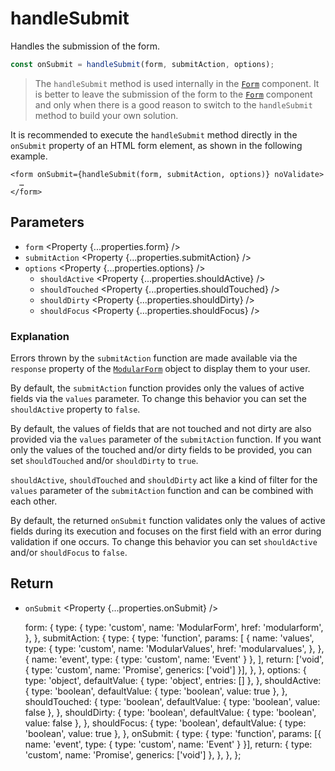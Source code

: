 
<Title>handleSubmit | Modular Forms</Title>
<Meta name="description" content="Handles the submission of the form." />

# handleSubmit

Handles the submission of the form.

```ts
const onSubmit = handleSubmit(form, submitAction, options);
```

> The `handleSubmit` method is used internally in the <A href="/api/form">`Form`</A> component. It is better to leave the submission of the form to the <A href="/api/form">`Form`</A> component and only when there is a good reason to switch to the `handleSubmit` method to build your own solution.

It is recommended to execute the `handleSubmit` method directly in the `onSubmit` property of an HTML form element, as shown in the following example.

```tsx
<form onSubmit={handleSubmit(form, submitAction, options)} noValidate>
  …
</form>
```

## Parameters

- `form` <Property {...properties.form} />
- `submitAction` <Property {...properties.submitAction} />
- `options` <Property {...properties.options} />
  - `shouldActive` <Property {...properties.shouldActive} />
  - `shouldTouched` <Property {...properties.shouldTouched} />
  - `shouldDirty` <Property {...properties.shouldDirty} />
  - `shouldFocus` <Property {...properties.shouldFocus} />

### Explanation

Errors thrown by the `submitAction` function are made available via the `response` property of the <A href="/api/modularform">`ModularForm`</A> object to display them to your user.

By default, the `submitAction` function provides only the values of active fields via the `values` parameter. To change this behavior you can set the `shouldActive` property to `false`.

By default, the values of fields that are not touched and not dirty are also provided via the `values` parameter of the `submitAction` function. If you want only the values of the touched and/or dirty fields to be provided, you can set `shouldTouched` and/or `shouldDirty` to `true`.

`shouldActive`, `shouldTouched` and `shouldDirty` act like a kind of filter for the `values` parameter of the `submitAction` function and can be combined with each other.

By default, the returned `onSubmit` function validates only the values of active fields during its execution and focuses on the first field with an error during validation if one occurs. To change this behavior you can set `shouldActive` and/or `shouldFocus` to `false`.

## Return

- `onSubmit` <Property {...properties.onSubmit} />

  form: {
    type: {
      type: 'custom',
      name: 'ModularForm',
      href: 'modularform',
    },
  },
  submitAction: {
    type: {
      type: 'function',
      params: [
        {
          name: 'values',
          type: {
            type: 'custom',
            name: 'ModularValues',
            href: 'modularvalues',
          },
        },
        { name: 'event', type: { type: 'custom', name: 'Event' } },
      ],
      return: ['void', { type: 'custom', name: 'Promise', generics: ['void'] }],
    },
  },
  options: {
    type: 'object',
    defaultValue: { type: 'object', entries: [] },
  },
  shouldActive: {
    type: 'boolean',
    defaultValue: { type: 'boolean', value: true },
  },
  shouldTouched: {
    type: 'boolean',
    defaultValue: { type: 'boolean', value: false },
  },
  shouldDirty: {
    type: 'boolean',
    defaultValue: { type: 'boolean', value: false },
  },
  shouldFocus: {
    type: 'boolean',
    defaultValue: { type: 'boolean', value: true },
  },
  onSubmit: {
    type: {
      type: 'function',
      params: [{ name: 'event', type: { type: 'custom', name: 'Event' } }],
      return: { type: 'custom', name: 'Promise', generics: ['void'] },
    },
  },
};
